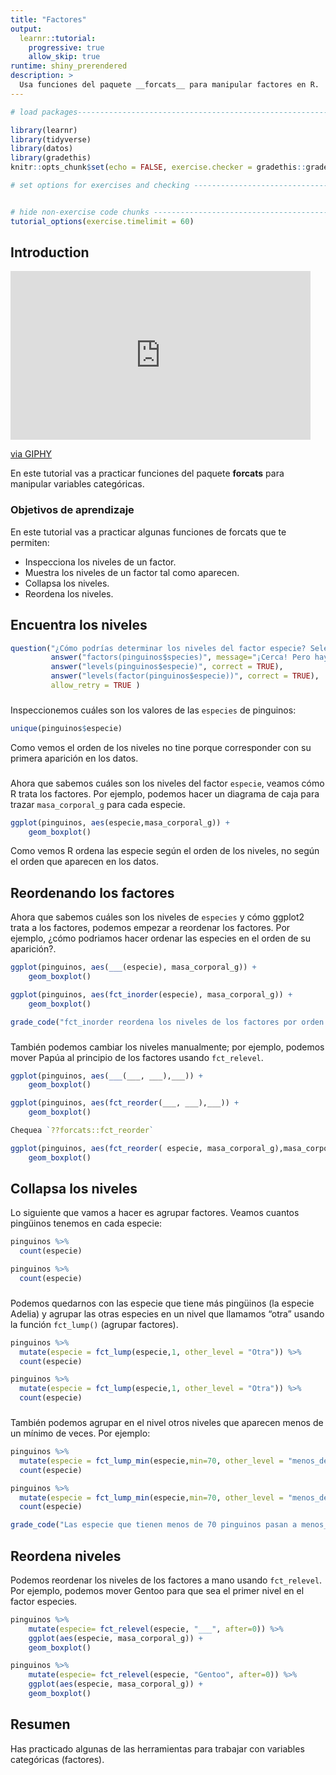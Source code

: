 ```yaml
---
title: "Factores"
output: 
  learnr::tutorial:
    progressive: true
    allow_skip: true
runtime: shiny_prerendered
description: >
  Usa funciones del paquete __forcats__ para manipular factores en R.
---
```


<!-- Add JavaScript code for making the exercise code larger -->
<script language="JavaScript" src="js/exercise-font-size.js"></script>

```r
# load packages-----------------------------------------------------------------

library(learnr)
library(tidyverse)
library(datos)
library(gradethis)
knitr::opts_chunk$set(echo = FALSE, exercise.checker = gradethis::grade_learnr,warnings= FALSE)

# set options for exercises and checking ---------------------------------------


# hide non-exercise code chunks ------------------------------------------------
tutorial_options(exercise.timelimit = 60)
```


## Introduction

<iframe src="https://giphy.com/embed/cGzafVX6A8ewSRruJA" width="480" height="270" frameBorder="0" class="giphy-embed" allowFullScreen></iframe><p><a href="https://giphy.com/gifs/natgeochannel-nat-geo-national-geographic-hostile-planet-cGzafVX6A8ewSRruJA">via GIPHY</a></p>


En este tutorial vas a practicar funciones del paquete **forcats** para manipular variables categóricas.


### Objetivos de aprendizaje

En este tutorial vas a practicar algunas funciones de forcats que te permiten:

* Inspecciona los niveles de un factor.
* Muestra los niveles de un factor tal como aparecen.
* Collapsa los niveles.
* Reordena los niveles.

###


## Encuentra los niveles
```r
question("¿Cómo podrías determinar los niveles del factor especie? Selecciona todas las opciones que correspondan",
         answer("factors(pinguinos$species)", message="¡Cerca! Pero hay un error tipográfico en esta respuesta."),
         answer("levels(pinguinos$especie)", correct = TRUE),
         answer("levels(factor(pinguinos$especie))", correct = TRUE),
         allow_retry = TRUE )
```

###

Inspeccionemos cuáles son los valores de las `especies` de pinguinos: 

```r
unique(pinguinos$especie)
```
Como vemos el orden de los niveles no tine porque corresponder con su primera aparición en los datos.

###

Ahora que sabemos cuáles son los niveles del factor `especie`, veamos cómo R trata los factores. Por ejemplo, podemos hacer un diagrama de caja para trazar `masa_corporal_g` para cada especie.

```r
ggplot(pinguinos, aes(especie,masa_corporal_g)) +
    geom_boxplot()
```
Como vemos R ordena las especie según el orden de los niveles, no según el orden que aparecen en los datos.

## Reordenando los factores

Ahora que sabemos cuáles son los niveles de `especies` y cómo ggplot2 trata a los factores, podemos empezar a reordenar los factores. Por ejemplo, ¿cómo podriamos hacer ordenar las especies en el orden de su aparición?.

```r
ggplot(pinguinos, aes(___(especie), masa_corporal_g)) +
    geom_boxplot()
```


```r
ggplot(pinguinos, aes(fct_inorder(especie), masa_corporal_g)) +
    geom_boxplot()
```

```r
grade_code("fct_inorder reordena los niveles de los factores por orden de aparición.")
```

###

También podemos cambiar los niveles manualmente; por ejemplo, podemos mover Papúa al principio de los factores usando `fct_relevel`.


```r
ggplot(pinguinos, aes(___(___, ___),___)) +
    geom_boxplot()
```

```r
ggplot(pinguinos, aes(fct_reorder(___, ___),___)) +
    geom_boxplot()
```

```r
Chequea `??forcats::fct_reorder`
```

```r
ggplot(pinguinos, aes(fct_reorder( especie, masa_corporal_g),masa_corporal_g)) +
    geom_boxplot()
```

## Collapsa los niveles

Lo siguiente que vamos a hacer es agrupar factores. Veamos cuantos pingüinos tenemos en cada especie:

```r
pinguinos %>%
  count(especie)
```

```r
pinguinos %>%
  count(especie)
```

###

Podemos quedarnos con las especie que tiene más pingüinos (la especie Adelia) y agrupar las otras especies en un nivel que llamamos "otra" usando la función `fct_lump()` (agrupar factores).

```r
pinguinos %>%
  mutate(especie = fct_lump(especie,1, other_level = "Otra")) %>% 
  count(especie) 
```

```r
pinguinos %>%
  mutate(especie = fct_lump(especie,1, other_level = "Otra")) %>% 
  count(especie) 
```

###

También podemos agrupar en el nivel otros niveles que aparecen menos de un mínimo de veces. Por ejemplo:

```r
pinguinos %>%
  mutate(especie = fct_lump_min(especie,min=70, other_level = "menos_de_70")) %>% 
  count(especie) 
```

```r
pinguinos %>%
  mutate(especie = fct_lump_min(especie,min=70, other_level = "menos_de_70")) %>% 
  count(especie) 
```

```r
grade_code("Las especie que tienen menos de 70 pinguinos pasan a menos_de_70.")
```

###

## Reordena niveles

Podemos reordenar los niveles de los factores a mano usando `fct_relevel`. Por ejemplo, podemos mover Gentoo para que sea el primer nivel en el factor especies.

```r
pinguinos %>%
    mutate(especie= fct_relevel(especie, "___", after=0)) %>% 
    ggplot(aes(especie, masa_corporal_g)) +
    geom_boxplot()
```

```r
pinguinos %>%
    mutate(especie= fct_relevel(especie, "Gentoo", after=0)) %>% 
    ggplot(aes(especie, masa_corporal_g)) +
    geom_boxplot()
```

## Resumen

Has practicado algunas de las herramientas para trabajar con variables categóricas (factores).
